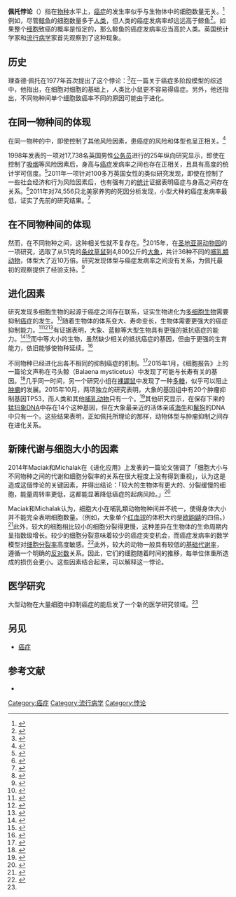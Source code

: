 {{short description|生物学观察发现癌症发病率与生物细胞数量无关}}

{{Orphan|time=2021-02-11T13:24:03+00:00}}
'''佩托悖论'''（{{lang-en|Peto's paradox}}）指在[[物种|物种]]水平上，[[癌症|癌症]]的发生率似乎与生物体中的细胞数量无关。<ref>{{cite journal|title=Cancer and ageing in mice and men|url=https://archive.org/details/sim_british-journal-of-cancer_1975-10_32_4/page/411|first1=R.|last2=Roe|first2=F. J. C.|date=October 1975|journal=British Journal of Cancer|issue=4|doi=10.1038/bjc.1975.242|volume=32|pages=411–426|pmc=2024769|pmid=1212409|last3=Lee|first3=P. N.|last4=Levy|first4=L.|last5=Clack|first5=J.|last1=Peto}}</ref>例如，尽管[[鲸|鲸鱼]]的细胞数量多于[[人类|人类]]，但人类的癌症发病率却远远高于鲸鱼<ref>{{Cite journal|title=Why don't all whales have cancer? A novel hypothesis resolving Peto's paradox|url=https://archive.org/details/sim_integrative-and-comparative-biology_2007-08_47_2/page/317|first1=John D.|last2=Victor|first2=Erin M.|journal=Integrative and Comparative Biology|issue=2|doi=10.1093/icb/icm062|year=2007|volume=47|pages=317–328|pmid=21672841|last3=Cropper|first3=Jenese H.|last1=Nagy|doi-access=free}}</ref>。如果整个[[细胞|细胞]]致癌的概率是恒定的，那么鲸鱼的癌症发病率应当高於人类。英国统计学家和[[流行病学|流行病学]]家{{le|理查德·佩托|Richard Peto}}首先观察到了这种现象。

== 历史 ==
理查德·佩托在1977年首次提出了这个悖论：<ref>{{Cite journal|title=The real war on cancer: the evolutionary dynamics of cancer suppression|last=Nunney|first=Richard|date=January 2013|journal=Evolutionary Applications|issue=1|doi=10.1111/eva.12018|volume=6|pages=11–19|pmc=3567467|pmid=23396311}}<!--http://www.ncbi.nlm.nih.gov/pmc/articles/PMC3567467/#b45--></ref>在一篇关于癌症多阶段模型的综述中，他指出，在细胞对细胞的基础上，人类比小鼠更不容易得癌症。另外，他还指出，不同物种间单个细胞致癌率不同的原因可能由于进化。

== 在同一物种间的体现 ==
在同一物种的中，即使控制了其他风险因素，患癌症的风险和体型也呈正相关。<ref>{{cite journal|title=Peto's Paradox: Evolution's Prescription for Cancer Prevention|last=Caulin|first=Aleah|last2=Maley|first2=Carlo|date=April 2011|journal=Trends in Ecology and Evolution|issue=4|doi=10.1016/j.tree.2011.01.002|volume=26|pages=175–182|pmc=3060950|pmid=21296451}}</ref>

1998年发表的一项对17,738名英国男性[[公務員|公务员]]进行的25年纵向研究显示，即使在控制了[[吸菸|吸烟]]等风险因素后，身高与[[癌症|癌症]]发病率之间也存在正相关，且具有高度的统计学可信度。<ref>{{cite journal|title=Height and mortality from cancer among men: prospective observational study|last=Smith|first=George|last2=Shipley|first2=Martin|date=14 November 1998|journal=BMJ|issue=7169|doi=10.1136/bmj.317.7169.1351|volume=317|pages=1351–1352|pmc=28717|pmid=9812932}}</ref>2011年一项针对100多万英国女性的类似研究发现，即使在控制了一些社会经济和行为风险因素后，也有强有力的[[统计学|统计]]证据表明癌症与身高之间存在关系。<ref>{{cite journal|title=Height and cancer incidence in the Million Women Study: prospective cohort, and meta-analysis of prospective studies of height and total cancer risk|author=Jane Green|date=August 2011|journal=Lancet Oncology|issue=8|doi=10.1016/S1470-2045(11)70154-1|volume=12|pages=785–794|pmc=3148429|pmid=21782509|author3=Delphine Casabonne|author4=F Lucy Wright|author5=Gillian Reeves|author6=Valerie Beral|author7=Million Women Study collaborators|author2=Benjamin J Cairns}}</ref>2011年对74,556只北美家养狗的死因分析发现，小型犬种的癌症发病率最低，证实了先前的研究结果。<ref>{{cite journal|title=Mortality in North American Dogs from 1984 to 2004: An Investigation into Age-, Size-, and Breed-Related Causes of Death|url=https://semanticscholar.org/paper/27c2ebbc18a5698ad6cb849fa346f354795cd5ab|last=Fleming|first=J.M.|last2=Creevy|first2=K.E.|date=25 February 2011|journal=Journal of Veterinary Internal Medicine|issue=2|doi=10.1111/j.1939-1676.2011.0695.x|volume=25|pages=187–198|pmid=21352376|doi-access=free}}</ref>

== 在不同物种间的体现 ==
然而，在不同物种之间，这种相关性就不复存在。<ref>{{Cite web|title=how-big-animals-deter-cance|url=https://www.scientificamerican.com/article/how-big-animals-deter-cancer/|accessdate=2021-02-10|author=|date=|format=|work=|publisher=|language=|archive-date=2018-06-20|archive-url=https://web.archive.org/web/20180620080110/https://www.scientificamerican.com/article/how-big-animals-deter-cancer/}}</ref>2015年，在[[圣迭戈动物园|圣地亚哥动物园]]的一项研究，选取了从51克的[[条纹松鼠|条纹草鼠]]到4,800公斤的[[大象|大象]]，共计36种不同的[[哺乳類动物|哺乳類动物]]，体型大了近10万倍。研究发现体型与癌症发病率之间没有关系，为佩托最初的观察提供了经验支持。<ref>{{citation|last=Schiffman|first=Joshua|date=8 October 2015|title=Potential Mechanisms for Cancer Resistance in Elephants and Comparative Cellular Response to DNA Damage in Humans|journal=JAMA|volume=314|issue=17|pages=1850–60|doi=10.1001/jama.2015.13134|pmid=26447779|pmc=4858328}}</ref>

== 进化因素 ==
研究发现多细胞生物的起源于癌症之间存在联系，证实生物进化为[[多細胞生物|多细胞生物]]需要抑制[[癌症|癌症]]的发生。<ref name=":2">{{Cite journal|title=Peto's Paradox: Evolution's prescription for cancer prevention|first1=A. F.|last2=Maley|first2=C. C.|journal=Trends in Ecology & Evolution|issue=4|doi=10.1016/j.tree.2011.01.002|year=2011|volume=26|pages=175–182|pmc=3060950|pmid=21296451|last1=Caulin}}</ref>随着生物体的体系变大、寿命变长，生物体需要更强大的癌症抑制能力。<ref name=":3">{{cite journal|title=Acquired multicellular-mediated resistance to alkylating agents in cancer|first1=H|last2=Man|first2=S|date=15 April 1993|journal=Proceedings of the National Academy of Sciences of the United States of America|issue=8|doi=10.1073/pnas.90.8.3294|volume=90|pages=3294–8|bibcode=1993PNAS...90.3294K|pmc=46286|pmid=8475071|last1=Kobayashi}}</ref><ref name=":4">{{cite journal|title=Phylostratigraphic tracking of cancer genes suggests a link to the emergence of multicellularity in metazoa|first1=Tomislav|last2=Tautz|first2=Diethard|date=21 May 2010|journal=BMC Biology|issue=66|doi=10.1186/1741-7007-8-66|volume=8|pages=66|pmc=2880965|pmid=20492640|last1=Domazet-Lošo}}</ref><ref>{{Cite web|title=https://www.nature.com/news/massive-animals-may-hold-secrets-of-cancer-suppression-1.12258|url=https://www.nature.com/news/massive-animals-may-hold-secrets-of-cancer-suppression-1.12258|accessdate=2021-02-10|author=|date=|format=|work=|publisher=|language=|archive-date=2021-02-16|archive-url=https://web.archive.org/web/20210216220438/https://www.nature.com/news/massive-animals-may-hold-secrets-of-cancer-suppression-1.12258}}</ref>有证据表明，大象、蓝鲸等大型生物具有更强的抵抗癌症的能力。<ref name=":5">{{cite journal|title=Links between metabolism and cancer|last=Dang|first=Chi|date=2012|journal=Genes & Development|issue=9|doi=10.1101/gad.189365.112|volume=26|pages=877–90|pmc=3347786|pmid=22549953}}</ref><ref>{{Cite journal|title=Massive animals may hold secrets of cancer suppression|url=http://www.nature.com/news/massive-animals-may-hold-secrets-of-cancer-suppression-1.12258|last=Gewin|first=Virginia|journal=Nature News|doi=10.1038/nature.2013.12258|language=en|access-date=2021-02-10|archive-date=2019-04-29|archive-url=https://web.archive.org/web/20190429000405/http://www.nature.com/news/massive-animals-may-hold-secrets-of-cancer-suppression-1.12258}}</ref>而中等大小的生物，虽然缺少相关的抵抗癌症的基因，但由于更强的生育能力，依旧能够使物种延续。<ref name="Nature">{{cite journal|title=Massive animals may hold secrets of cancer suppression|url=http://www.nature.com/news/massive-animals-may-hold-secrets-of-cancer-suppression-1.12258|last=Gewin|first=Virginia|date=21 January 2013|journal=[[Nature_News|Nature News]]|accessdate=12 March 2014|doi=10.1038/nature.2013.12258|archive-date=2019-04-29|archive-url=https://web.archive.org/web/20190429000405/http://www.nature.com/news/massive-animals-may-hold-secrets-of-cancer-suppression-1.12258}}</ref>

不同物种已经进化出各不相同的抑制癌症的机制。<ref name=":6">{{cite news|last=Zimmer|first=Carl|date=October 8, 2015|title=Elephants: Large, Long-Living and Less Prone to Cancer|url=https://www.nytimes.com/2015/10/13/science/why-elephants-get-less-cancer.html|newspaper=[[The_New_York_Times|The New York Times]]|access-date=October 13, 2015|archive-date=2019-08-08|archive-url=https://web.archive.org/web/20190808164229/https://www.nytimes.com/2015/10/13/science/why-elephants-get-less-cancer.html}}</ref>2015年1月，《细胞报告》上的一篇论文声称在弓头鲸（Balaena mysticetus）中发现了可能与长寿有关的基因。<ref name=":7">{{cite journal|title=Insights into the Evolution of Longevity from the Bowhead Whale Genome|first1=Michael|last2=Semeiks|first2=Jeremy|date=6 January 2015|journal=Cell Reports|issue=1|doi=10.1016/j.celrep.2014.12.008|volume=10|pages=112–122|pmc=4536333|pmid=25565328|last3=Webb|first3=Andrew E.|last4=Li|first4=Yang I.|last5=Quesada|first5=Víctor|last6=Craig|first6=Thomas|last7=Madsen|first7=Lone Bruhn|last8=van Dam|first8=Sipko|last9=Brawand|first9=David|last26=López-Otín|last24=Suydam|last25=Larsen|first24=Robert|first26=Carlos|first30=João Pedro|last27=O’Connell|first28=John W.|first10=Patrícia I.|last29=Thomsen|last28=Bickham|first29=Bo|last30=de Magalhães|last23=George|first23=J. Craig|last1=Keane|first22=John C.|last15=Grishin|last10=Marques|first25=Knud|first16=Nynne Hjort|last11=Michalak|last17=Heide-Jørgensen|first12=Lin|last13=Bhak|first13=Jong|last14=Yim|first14=Hyung-Soon|first15=Nick V.|last22=Patton|last16=Nielsen|first11=Pawel|first27=Mary J.|first17=Mads Peter|first18=Elias M.|last19=Matson|first19=Cole W.|last20=Church|first20=George M.|last21=Stuart|first21=Gary W.|last12=Kang|last18=Oziolor}}</ref>几乎同一时间，另一个研究小组在[[裸鼹鼠|裸鼹鼠]]中发现了一种[[多糖|多糖]]，似乎可以阻止[[贅生物|肿瘤]]的发展。2015年10月，两项独立的研究表明，大象的基因组中有20个肿瘤抑制基因TP53，而人类和其他[[哺乳动物|哺乳动物]]只有一个。<ref name=":8">{{cite journal|title=How elephants avoid cancer: Pachyderms have extra copies of a key tumour-fighting gene.|last=Callaway|first=E.|date=8 October 2015|journal=Nature|doi=10.1038/nature.2015.18534|volume=526}}</ref>其他研究显示，在保存下来的[[猛犸象|猛犸象]]DNA中存在14个这种基因，但在大象最亲近的活体亲戚[[海牛目|海牛]]和[[鬣狗科|鬣狗]]的DNA中只有一个。这些结果表明，正如佩托所理论的那样，动物体型与肿瘤抑制之间存在进化关系。

== 新陳代谢与细胞大小的因素 ==
2014年Maciak和Michalak在《进化应用》上发表的一篇论文强调了「细胞大小与不同物种之间的代谢和细胞分裂率的关系在很大程度上没有得到重视」，认为这是造成这個悖论的关键因素，并得出结论：「较大的生物体有更大的、分裂缓慢的细胞，能量周转率更低，这都能显著降低癌症的起病风险。」<ref>{{Cite journal|title=Cell size and cancer: A new solution to Peto's paradox?|first1=S.|last2=Michalak|first2=P.|journal=Evolutionary Applications|issue=1|doi=10.1111/eva.12228|year=2015|volume=8|pages=2–8|pmc=4310577|pmid=25667599|last1=MacIak}}<!-- http://onlinelibrary.wiley.com/doi/10.1111/eva.12228/abstract --></ref>

Maciak和Michalak认为，细胞大小在哺乳類动物物种间并不统一，使得身体大小并不能完全表明细胞数量。（例如，大象单个[[红血球|红血球]]的体积大约是[[欧鼩鼱|欧鼩鼱]]的四倍。）<ref>{{cite web|title=Mammal erythrocyte sizes|url=http://www.genomesize.com/cellsize/mammals.htm|date=2004-02-03|last=Gregory|first=T. Ryan|website=Genome Size|access-date=13 October 2015|archive-date=2016-05-28|archive-url=https://web.archive.org/web/20160528170432/http://www.genomesize.com/cellsize/mammals.htm}}</ref>此外，较大的细胞相比较小的细胞分裂得更慢，这种差异在生物体的生命周期内呈指数级增长。较少的细胞分裂意味着较少的癌症突变机会，而癌症发病率的数学模型对[[细胞分裂|细胞分裂率]]高度敏感。<ref>{{cite journal|title=A simple algebraic cancer equation: calculating how cancers may arise with normal mutation rates|last=Calabrese|first=Peter|last2=Shibata|first2=Darryl|date=5 January 2010|journal=BMC Cancer|issue=3|doi=10.1186/1471-2407-10-3|volume=10|pages=3|pmc=2829925|pmid=20051132}}</ref>此外，较大的动物一般具有较低的[[基础代谢率|基础代谢率]]，遵循一个明确的[[反对数|反对数]]关系。因此，它们的细胞随着时间的推移，每单位体重所造成的损伤会更小。这些因素结合起来，可以解释这一悖论。

== 医学研究 ==
大型动物在大量细胞中抑制癌症的能启发了一个新的医学研究领域。<ref name="Nature" />

== 另见 ==

* [[癌症|癌症]]


== 参考文献 ==
{{Reflist}}

* 

[[Category:癌症|Category:癌症]]
[[Category:流行病学|Category:流行病学]]
[[Category:悖论|Category:悖论]]